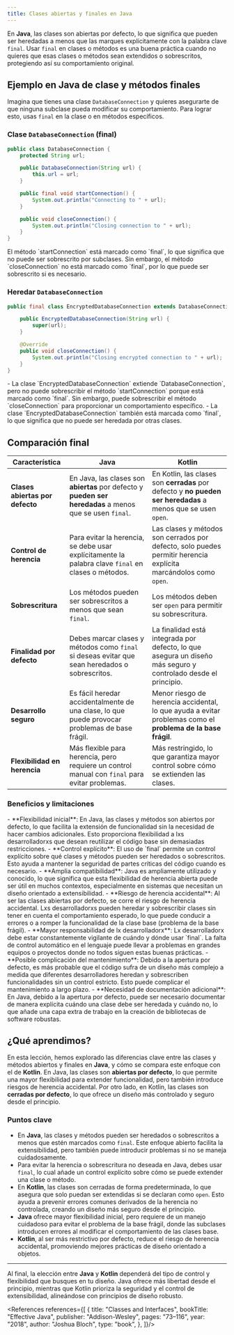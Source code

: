 ```yaml
---
title: Clases abiertas y finales en Java
---
```


<ReadingTime />
<GithubRepoLink user="r8vnhill" repo="" />

En **Java**, las clases son abiertas por defecto, lo que significa que pueden ser heredadas a menos que las marques explícitamente con la palabra clave `final`. Usar `final` en clases o métodos es una buena práctica cuando no quieres que esas clases o métodos sean extendidos o sobrescritos, protegiendo así su comportamiento original.

## Ejemplo en Java de clase y métodos finales

Imagina que tienes una clase `DatabaseConnection` y quieres asegurarte de que ninguna subclase pueda modificar su comportamiento. Para lograr esto, usas `final` en la clase o en métodos específicos.

### Clase `DatabaseConnection` (final)

```java
public class DatabaseConnection {
    protected String url;

    public DatabaseConnection(String url) {
        this.url = url;
    }

    public final void startConnection() {
        System.out.println("Connecting to " + url);
    }

    public void closeConnection() {
        System.out.println("Closing connection to " + url);
    }
}
```

<Explanation>
    El método `startConnection` está marcado como `final`, lo que significa que no puede ser sobrescrito por subclases. Sin embargo, el método `closeConnection` no está marcado como `final`, por lo que puede ser sobrescrito si es necesario.
</Explanation>

### Heredar `DatabaseConnection`

```java
public final class EncryptedDatabaseConnection extends DatabaseConnection {

    public EncryptedDatabaseConnection(String url) {
        super(url);
    }

    @Override
    public void closeConnection() {
        System.out.println("Closing encrypted connection to " + url);
    }
}
```

<Explanation>
    - La clase `EncryptedDatabaseConnection` extiende `DatabaseConnection`, pero no puede sobrescribir el método `startConnection` porque está marcado como `final`. Sin embargo, puede sobrescribir el método `closeConnection` para proporcionar un comportamiento específico.
    - La clase `EncryptedDatabaseConnection` también está marcada como `final`, lo que significa que no puede ser heredada por otras clases.
</Explanation>

## Comparación final

| **Característica**                       | **Java**                                                                                               | **Kotlin**                                                                                                  |
|------------------------------------------|--------------------------------------------------------------------------------------------------------|-------------------------------------------------------------------------------------------------------------|
| **Clases abiertas por defecto**          | En Java, las clases son **abiertas** por defecto y **pueden ser heredadas** a menos que se usen `final`. | En Kotlin, las clases son **cerradas** por defecto y **no pueden ser heredadas** a menos que se usen `open`. |
| **Control de herencia**                  | Para evitar la herencia, se debe usar explícitamente la palabra clave `final` en clases o métodos.       | Las clases y métodos son cerrados por defecto, solo puedes permitir herencia explícita marcándolos como `open`. |
| **Sobrescritura**                        | Los métodos pueden ser sobrescritos a menos que sean `final`.                                            | Los métodos deben ser `open` para permitir su sobrescritura.                                                 |
| **Finalidad por defecto**                | Debes marcar clases y métodos como `final` si deseas evitar que sean heredados o sobrescritos.           | La finalidad está integrada por defecto, lo que asegura un diseño más seguro y controlado desde el principio. |
| **Desarrollo seguro**                    | Es fácil heredar accidentalmente de una clase, lo que puede provocar problemas de base frágil.           | Menor riesgo de herencia accidental, lo que ayuda a evitar problemas como el **problema de la base frágil**.  |
| **Flexibilidad en herencia**             | Más flexible para herencia, pero requiere un control manual con `final` para evitar problemas.            | Más restringido, lo que garantiza mayor control sobre cómo se extienden las clases.                           |

### Beneficios y limitaciones

<ProCons>
  <Pros>
    - **Flexibilidad inicial**: En Java, las clases y métodos son abiertos por defecto, lo que facilita la extensión de funcionalidad sin la necesidad de hacer cambios adicionales. Esto proporciona flexibilidad a lxs desarrolladorxs que desean reutilizar el código base sin demasiadas restricciones.
    - **Control explícito**: El uso de `final` permite un control explícito sobre qué clases y métodos pueden ser heredados o sobrescritos. Esto ayuda a mantener la seguridad de partes críticas del código cuando es necesario.
    - **Amplia compatibilidad**: Java es ampliamente utilizado y conocido, lo que significa que esta flexibilidad de herencia abierta puede ser útil en muchos contextos, especialmente en sistemas que necesitan un diseño orientado a extensibilidad.
  </Pros>
  <Cons>
    - **Riesgo de herencia accidental**: Al ser las clases abiertas por defecto, se corre el riesgo de herencia accidental. Lxs desarrolladorxs pueden heredar y sobrescribir clases sin tener en cuenta el comportamiento esperado, lo que puede conducir a errores o a romper la funcionalidad de la clase base (problema de la base frágil).
    - **Mayor responsabilidad de lx desarrolladorx**: Lx desarrolladorx debe estar constantemente vigilante de cuándo y dónde usar `final`. La falta de control automático en el lenguaje puede llevar a problemas en grandes equipos o proyectos donde no todos siguen estas buenas prácticas.
    - **Posible complicación del mantenimiento**: Debido a la apertura por defecto, es más probable que el código sufra de un diseño más complejo a medida que diferentes desarrolladores heredan y sobrescriben funcionalidades sin un control estricto. Esto puede complicar el mantenimiento a largo plazo.
    - **Necesidad de documentación adicional**: En Java, debido a la apertura por defecto, puede ser necesario documentar de manera explícita cuándo una clase debe ser heredada y cuándo no, lo que añade una capa extra de trabajo en la creación de bibliotecas de software robustas.
  </Cons>
</ProCons>

## ¿Qué aprendimos?

En esta lección, hemos explorado las diferencias clave entre las clases y métodos abiertos y finales en **Java**, y cómo se compara este enfoque con el de **Kotlin**. En Java, las clases son **abiertas por defecto**, lo que permite una mayor flexibilidad para extender funcionalidad, pero también introduce riesgos de herencia accidental. Por otro lado, en Kotlin, las clases son **cerradas por defecto**, lo que ofrece un diseño más controlado y seguro desde el principio.

### Puntos clave

- En **Java**, las clases y métodos pueden ser heredados o sobrescritos a menos que estén marcados como `final`. Este enfoque abierto facilita la extensibilidad, pero también puede introducir problemas si no se maneja cuidadosamente.
- Para evitar la herencia o sobrescritura no deseada en Java, debes usar `final`, lo cual añade un control explícito sobre cómo se puede extender una clase o método.
- En **Kotlin**, las clases son cerradas de forma predeterminada, lo que asegura que solo puedan ser extendidas si se declaran como `open`. Esto ayuda a prevenir errores comunes derivados de la herencia no controlada, creando un diseño más seguro desde el principio.
- **Java** ofrece mayor flexibilidad inicial, pero requiere de un manejo cuidadoso para evitar el problema de la base frágil, donde las subclases introducen errores al modificar el comportamiento de las clases base.
- **Kotlin**, al ser más restrictivo por defecto, reduce el riesgo de herencia accidental, promoviendo mejores prácticas de diseño orientado a objetos.

---

Al final, la elección entre **Java** y **Kotlin** dependerá del tipo de control y flexibilidad que busques en tu diseño. Java ofrece más libertad desde el principio, mientras que Kotlin prioriza la seguridad y el control de extensibilidad, alineándose con principios de diseño robusto.

<References references={[
    {
        title: "Classes and Interfaces",
        bookTitle: "Effective Java",
        publisher: "Addison-Wesley",
        pages: "73–116",
        year: "2018",
        author: "Joshua Bloch",
        type: "book",
    },
]}/>
